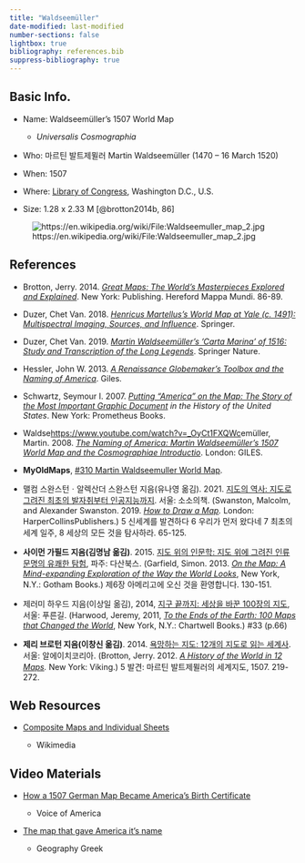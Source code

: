 ```yaml
---
title: "Waldseemüller"
date-modified: last-modified
number-sections: false
lightbox: true
bibliography: references.bib
suppress-bibliography: true
---
```


## Basic Info.

-   Name: Waldseemüller's 1507 World Map

    -   *Universalis Cosmographia*

-   Who: 마르틴 발트제뮐러 Martin Waldseemüller (1470 – 16 March 1520)

-   When: 1507

-   Where: [Library of Congress](https://www.loc.gov/), Washington D.C., U.S.

-   Size: 1.28 x 2.33 M [@brotton2014b, 86]

![https://en.wikipedia.org/wiki/File:Waldseemuller_map_2.jpg](https://upload.wikimedia.org/wikipedia/commons/thumb/c/c0/Waldseemuller_map_2.jpg/2560px-Waldseemuller_map_2.jpg)

## References

-   Brotton, Jerry. 2014. [*Great Maps: The World’s Masterpieces Explored and Explained*](https://www.amazon.com/Great-Maps-Masterpieces-Explained-Smithsonian/dp/1465424636/ref=sr_1_1?crid=MTLGQHLZ5SRU&keywords=Great+Maps%3A+The+World%E2%80%99s+Masterpieces+Explored+and+Explained&qid=1707203784&s=books&sprefix=great+maps+the+world+s+masterpieces+explored+and+explained%2Cstripbooks-intl-ship%2C231&sr=1-1). New York: Publishing. Hereford Mappa Mundi. 86-89.

-   Duzer, Chet Van. 2018. [*Henricus Martellus’s World Map at Yale (c. 1491): Multispectral Imaging, Sources, and Influence*](https://www.google.co.kr/books/edition/Henricus_Martellus_s_World_Map_at_Yale_c/11RnDwAAQBAJ?hl=ko&gbpv=0). Springer.

-   Duzer, Chet Van. 2019. [*Martin Waldseemüller’s ’Carta Marina’ of 1516: Study and Transcription of the Long Legends*](https://www.google.co.kr/books/edition/Martin_Waldseem%C3%BCller_s_Carta_marina_of/yEG1DwAAQBAJ?hl=ko&gbpv=0). Springer Nature.

-   Hessler, John W. 2013. [*A Renaissance Globemaker’s Toolbox and the Naming of America*](https://www.google.co.kr/books/edition/A_Renaissance_Globemaker_s_Toolbox_and_t/NoHDNAEACAAJ?hl=ko). Giles.

-   Schwartz, Seymour I. 2007. [*Putting "America" on the Map: The Story of the Most Important Graphic Document*](https://www.google.co.kr/books/edition/Putting_America_on_the_Map/xXIGngEACAAJ?hl=ko) *in the History of the United States*. New York: Prometheus Books.

-   Waldse<https://www.youtube.com/watch?v=_OyCt1FXQWc>emüller, Martin. 2008. [*The Naming of America: Martin Waldseemüller’s 1507 World Map and the Cosmographiae Introductio*](https://www.google.co.kr/books/edition/The_Naming_of_America/VUcaAQAAIAAJ?hl=ko&gbpv=0&bsq=The%20Naming%20of%20America:%20Martin%20Waldseem%C3%BCller%E2%80%99s%201507). London: GILES.

-   **MyOldMaps**, [#310 Martin Waldseemuller World Map](https://www.myoldmaps.com/renaissance-maps-1490-1800/310-martin-waldseemuller/).

-   맬컴 스완스턴ㆍ알렉산더 스완스턴 지음(유나영 옮김). 2021. [지도의 역사: 지도로 그려진 최초의 발자취부터 인공지능까지](https://www.yes24.com/Product/Goods/104227876). 서울: 소소의책. (Swanston, Malcolm, and Alexander Swanston. 2019. [*How to Draw a Map*](https://www.amazon.com/How-to-Draw-a-Map/dp/0008275793/ref=sr_1_2?crid=215Q9RNBMV48J&dib=eyJ2IjoiMSJ9.DnuLacSDTLpZaYAPmIRSfz7vy-o7UERC3fTszoV0jhEEr8FXT1cDbT--r7xxnZmYB4jZ9jM5FXcvOnYk7dr27Vdwek5pU12DGGcykFuM2X_j6nAY4mw-MTRjhnWhUhlFmwwhI1_wYiFLxTOKjNPgDir8_GI4bKClkI3i1X1VB7zrj-noPbUOtGDMQ6feMKFvkoQ__K7T43W7D6vm6qU_rIVRdw96W-Gf0G09zFuMPk0.Lev427xXvPEXInx4RTCdzXCKrE_a4wiR7-ffvepb5xA&dib_tag=se&keywords=How+to+Draw+a+Map&qid=1705824019&s=books&sprefix=how+to+draw+a+map%2Cstripbooks-intl-ship%2C223&sr=1-2)*.* London: HarperCollinsPublishers.) 5 신세계를 발견하다 6 우리가 먼저 왔다네 7 최초의 세계 일주, 8 세상의 모든 것을 탐사하라. 65-125.

-   **사이먼 가필드 지음(김명남 옮김)**. 2015. [지도 위의 인문학: 지도 위에 그려진 인류 문명의 유쾌한 탐험](https://www.yes24.com/Product/Goods/23544580), 파주: 다산북스. (Garfield, Simon. 2013. [*On the Map: A Mind-expanding Exploration of the Way the World Looks*](https://www.amazon.com/Map-Mind-Expanding-Exploration-Notable-Adults/dp/1592407803/ref=sr_1_1?crid=3BJW1GMAX4YZ5&dib=eyJ2IjoiMSJ9.lQGK5iKst9YJ8yMba6Ck0TRUHjQNFMzmbWXLYoV6jo4Jk4J7_nKqqf7F2C6id3nHQltlEDYPQ39oLfK4oLqViqP1LTrmA66wA6jVbBRQOuQGWWx0Oxc72aDNdtS3WoQYNFIXZ-uyCrWncYV83Q2QjQ.FdwJlG7VbG8FpX75S9mLb0ynmr8fBli71VRD27DKD9U&dib_tag=se&keywords=On+the+Map%3A+A+Mind-expanding&qid=1705823976&s=books&sprefix=on+the+map+a+mind-expanding%2Cstripbooks-intl-ship%2C227&sr=1-1), New York, N.Y.: Gotham Books.) 제6장 아메리고에 오신 것을 환영합니다. 130-151.

-   제러미 하우드 지음(이상일 옮김), 2014, [지구 끝까지: 세상을 바꾼 100장의 지도](https://www.yes24.com/Product/Goods/11772692), 서울: 푸른길. (Harwood, Jeremy, 2011, [*To the Ends of the Earth: 100 Maps that Changed the World*](https://www.amazon.com/Ends-Earth-Maps-Changed-World/dp/0785828982), New York, N.Y.: Chartwell Books.) #33 (p.66)

-   **제리 브로턴 지음(이창신 옮김)**. 2014. [욕망하는 지도: 12개의 지도로 읽는 세계사](https://www.yes24.com/Product/goods/12192777). 서울: 알에이치코리아. (Brotton, Jerry. 2012. [*A History of the World in 12 Maps*](https://www.amazon.com/History-World-12-Maps/dp/0143126024/ref=sr_1_1?crid=9UJLJ246IYSS&dib=eyJ2IjoiMSJ9.FY-MmIMOaa_OhpIKA0R7CHSpbeqP3wOtOFs1sSfDjxeQ8INh1JiJ-KQljiGWcA25hxz874-gObNXP3X5ux2xio52rPEJBPyZ7ZvLFDY0DDy8yLVU9scI67gu_NYK-0eK0EXvGAmeM6n4j8Vlbb5scmVYm88eBN25OVoCVQ_OnJwXaIQhrTFJBx88eP5I5jEQC0fdviI7qwn7JuLEicvdF9YVmfvRWbYyWu7okUNlW0A._mvJs7KogkSTGtuBdXenODFkqSV87AzIcwZwWisz9to&dib_tag=se&keywords=A+History+of+the+World+in+12+Maps&qid=1705823939&s=books&sprefix=a+history+of+the+world+in+12+maps%2Cstripbooks-intl-ship%2C217&sr=1-1)*.* New York: Viking.) 5 발견: 마르틴 발트제뮐러의 세계지도, 1507. 219-272.

## Web Resources

-   [Composite Maps and Individual Sheets](https://commons.wikimedia.org/wiki/Category:Waldseem%C3%BCller_map)

    -   Wikimedia

## Video Materials

-   [How a 1507 German Map Became America’s Birth Certificate](https://www.youtube.com/watch?v=_OyCt1FXQWc)

    -   Voice of America

-   [The map that gave America it's name](https://www.youtube.com/watch?v=bMRhs_e4DXo)

    -   Geography Greek
